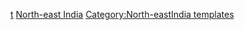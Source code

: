 {{Navbox
|name  = Hydrography of North-east India
|title = [[印度東北部]][[水文]]
|state = {{{state|autocollapse}}}
|listclass = hlist
|groupstyle = padding:0.35em 1.0em; line-height:1.1em; <!--reduces gap between wrapped groupname lines-->

|group1 = 河流
|list1  = 
* [[Bhogdoi River|Bhogdoi]]
* [[Brahmaputra River|Siang/Dihang/Brahmaputra]]
* [[Dhansiri River|Dhansiri]]
* [[Dihing River|Dihing]]
* [[River Diphlu|Diphlu]]
* [[Feni River|Feni]]
* [[古姆蒂河]]
* [[Haora River|Haora]]
* [[Iril River|Iril]] 
* [[Kaladan River|Kaladan]]
* [[Kameng River|Kameng or Jia Bhoreli]] 
* [[Karnaphuli River|Karnaphuli]]
* [[Khowai River|Khowai]] 
* [[Kolong]] 
* [[Lohit River|Lohit]] 
* [[ Manas River|Manas]]/ [[Drangme Chhu]]
* [[Manu River, Tripura|Manu]] 
* [[Mora Dhansiri River|Mora Dhansiri]]
* [[Muhuri River|Muhuri]]
* [[Myntdu River|Myntdu]]
* [[River Mora Diphlu|Mora Diphlu]]
* [[Sankosh River|Sankosh or Puna Tsang Chhu ]]
* [[Someshwari River|Simsang or Someshwari]]
* [[Surma River|Surma]]
* [[Surma-Meghna River System]]
* [[Thega River]]
* [[Tirap River|Tirap]] 

|group2 = 湖泊
|list2  = 
* [[Kamalasagar]]
* [[Loktak Lake|Loktak]]
* [[Umiam Lake]]  

|group3 = 瀑布
|list3 = 
* [[Bishop Falls (India)|Bishop]]
* [[Kynrem Falls|Kynrem]]
* [[Langshiang Falls|Langshiang]] 
* [[Nohkalikai Falls|Nohkalikai]]
* [[Nohsngithiang Falls|Nohsngithiang]]
* [[Vantawng Falls|Vantawng]] 

|group4= 江中島
|list4 = 
* [[Majuli]]  

| group5 = 周邊地區水文
| list5  = 
* [[:Template:Hydrography of Bhutan|不丹]]
* [[:Template:Rivers in and around Bengal|孟加拉]]
* [[:Template:Hydrography of Mizoram|米佐拉姆邦]]
}}<noinclude>
{{collapsible option}}
[[Category:Rivers of Assam|t]]
[[Category:印度各邦水文導航模板|North-east India]]
[[Category:North-eastIndia templates]]
</noinclude>